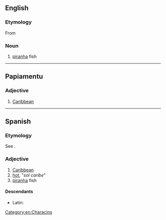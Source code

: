 {{also|Caribe|Ca-ri-bê}}
==English==
===Etymology===
From {{der|en|es|caribe}}
===Noun===
{{en-noun}}

# [[piranha]] fish

{{Webster 1913}}

[[Category:en:Characins]]

----

==Papiamentu==

===Adjective===
{{head|pap|adjective}}

# [[Caribbean]]

----

==Spanish==

===Etymology===
See {{m|es|Carib}}.

===Adjective===
{{es-adj|f=caribe}}

# [[Caribbean]]
# [[hot]], "''sol caribe''" {{gloss|"hot sun"}}
# [[piranha]] fish

====Descendants====
* Latin: {{l|la|Caribaeus}}